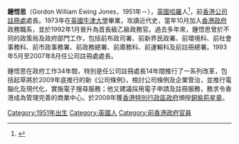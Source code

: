 '''鍾悟思'''{{BBS}}（Gordon William Ewing Jones，1951年－），[[英國|英國]][[哈羅_(倫敦)|哈羅]]人<ref>{{cite web|url=https://www.ln.edu.hk/f/upload/14160/GordonJones__c.pdf|title=榮譽院士贊辭 鍾悟思先生|work=嶺南大學}}</ref>，前[[香港|香港]][[公司註冊處|公司註冊處]]處長。1973年在[[英國|英國]][[牛津大學|牛津大學]]畢業，攻讀近代史，當年10月加入[[香港殖民地時期#香港政府|香港政府]]政務職系，並於1992年1月晉升為首長級乙級政務官。過去多年來，鍾悟思曾於不同的政策局及政府部門工作，包括前布政司署、前新界民政署、前環境科、前社會事務科、前市政事務署、前政務總署、前庫務科、前運輸科及前註冊總署。1993年5月至2007年8月任公司註冊處處長。

鍾悟思在政府工作34年間，特別是任公司註冊處長14年間推行了一系列改革，包括起草將於2009年底推行的新《公司條例》，檢討公司條例及企業管治，並推行電腦化及現代化，實施電子搜尋服務；他又建議採用電子申請及註冊服務，務求令香港成為管理完善的商業中心。於2008年獲[[香港特別行政區政府|香港特別行政區政府]]頒授[[銅紫荊星章|銅紫荊星章]]。

[[Category:1951年出生|Category:1951年出生]]
[[Category:英國人|Category:英國人]]
[[Category:前香港政府官員|Category:前香港政府官員]]